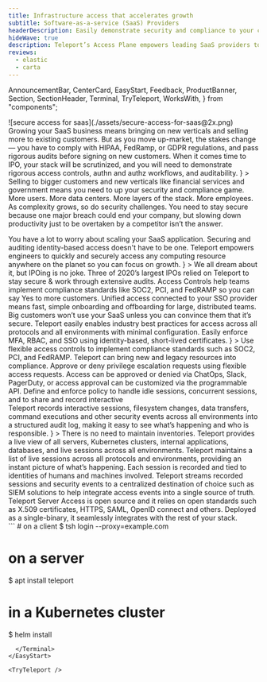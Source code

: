 ```yaml
---
title: Infrastructure access that accelerates growth
subtitle: Software-as-a-service (SaaS) Providers
headerDescription: Easily demonstrate security and compliance to your customers so you can sell more and grow faster.
hideWave: true
description: Teleport’s Access Plane empowers leading SaaS providers to innovate, without sacrificing speed for security.
reviews:
  - elastic
  - carta
---
```


  AnnouncementBar,
  CenterCard,
  EasyStart,
  Feedback,
  ProductBanner,
  Section,
  SectionHeader,
  Terminal,
  TryTeleport,
  WorksWith,
} from "components";

<Section bg="flatGray">
  <SectionHeader
    bg="transparent"
    title={meta.title}
    subtitle={meta.subtitle}
    description={meta.headerDescription}
    width="100%"
    mode="none"
  >
    ![secure access for saas](./assets/secure-access-for-saas@2x.png)
  </SectionHeader>
  <AnnouncementBar
    backgroundColor="lightest-gray"
    inLivingColor
    rows={[SaaS1, SaaS2]}
  />
</Section>

<Section width="100%" bg="flatWhite">
  <ProductBanner
    title="Unique challenges faced by SaaS providers"
    width="100%"
    src="./assets/saas@2x-min.png"
    imgPosition="right"
    description={
      <>
        Growing your SaaS business means bringing on new verticals and selling
        more to existing customers. But as you move up-market, the stakes change
        — you have to comply with HIPAA, FedRamp, or GDPR regulations, and pass
        rigorous audits before signing on new customers. When it comes time to
        IPO, your stack will be scrutinized, and you will need to demonstrate
        rigorous access controls, authn and authz workflows, and auditability.
      </>
    }
  >
    <ProductBanner.Item
      title="Security &amp; Compliance"
      badgeName="shieldCheck"
    >
      Selling to bigger customers and new verticals like financial services and
      government means you need to up your security and compliance game.
    </ProductBanner.Item>
    <ProductBanner.Item title="Complexity" badgeName="layers">
      More users. More data centers. More layers of the stack. More employees.
      As complexity grows, so do security challenges.
    </ProductBanner.Item>
    <ProductBanner.Item title="Productivity" badgeName="quickstart">
      You need to stay secure because one major breach could end your company,
      but slowing down productivity just to be overtaken by a competitor isn’t
      the answer.
    </ProductBanner.Item>
  </ProductBanner>
</Section>

<CenterCard
  name="shieldCheck"
  title="Why SaaS providers big and small trust Teleport"
  text="Our unique approach is not only more secure &mdash; it actually improves developer productivity.  By providing an identity-aware infrastructure access solution that developers love to use, you can easily implement security and compliance without worrying about backdoors that outmoded solutions encourage."
/>

<Section>
  <Feedback reviews={meta.reviews} />
</Section>

<Section width="100%" bg="flatWhite">
  <ProductBanner
    subtitle="For Fast-Growing Startups"
    title="Security that scales with you"
    width="100%"
    src="./assets/security-that-scales-with-you@2x.png"
    imgPosition="right"
    logoSrc={startups}
    description={
      <>
        You have a lot to worry about scaling your SaaS application. Securing
        and auditing identity-based access doesn't have to be one. Teleport
        empowers engineers to quickly and securely access any computing resource
        anywhere on the planet so you can focus on growth.
      </>
    }
  >
    <ProductBanner.Item title="Teleport to IPO">
      We all dream about it, but IPOing is no joke. Three of 2020’s largest IPOs
      relied on Teleport to stay secure & work through extensive audits.
    </ProductBanner.Item>
    <ProductBanner.Item title="Access Controls">
      Access Controls help teams implement compliance standards like SOC2, PCI,
      and FedRAMP so you can say Yes to more customers.
    </ProductBanner.Item>
    <ProductBanner.Item title="Integrated SSO Support">
      Unified access connected to your SSO provider means fast, simple
      onboarding and offboarding for large, distributed teams.
    </ProductBanner.Item>
  </ProductBanner>
</Section>

<Section width="100%" bg="flatGray">
  <ProductBanner
    subtitle="For Large Organizations"
    title="Grow your business by meeting stringent compliance standards"
    width="100%"
    src="./assets/cust-access-controls@2x.png"
    imgPosition="left"
    logoSrc={largorgs}
    description={
      <>
        Big customers won’t use your SaaS unless you can convince them that it’s
        secure. Teleport easily enables industry best practices for access
        across all protocols and all environments with minimal configuration.
        Easily enforce MFA, RBAC, and SSO using identity-based, short-lived
        certificates.
      </>
    }
  >
    <ProductBanner.Item title="Access Controls">
      Use flexible access controls to implement compliance standards such as
      SOC2, PCI, and FedRAMP. Teleport can bring new and legacy resources into
      compliance.
    </ProductBanner.Item>
    <ProductBanner.Item title="Access Requests">
      Approve or deny privilege escalation requests using flexible access
      requests. Access can be approved or denied via ChatOps, Slack, PagerDuty,
      or access approval can be customized via the programmable API.
    </ProductBanner.Item>
    <ProductBanner.Item title="Session Controls">
      Define and enforce policy to handle idle sessions, concurrent sessions,
      and to share and record interactive
    </ProductBanner.Item>
  </ProductBanner>
</Section>

<Section width="100%" bg="flatWhite">
  <ProductBanner
    subtitle="For Security Teams"
    title="Complete visibility into access and behavior"
    width="100%"
    src="./assets/secure-access-for-saas@2x.png"
    imgPosition="right"
    logoSrc={secteams}
    description={
      <>
        Teleport records interactive sessions, filesystem changes, data
        transfers, command executions and other security events across all
        environments into a structured audit log, making it easy to see what’s
        happening and who is responsible.
      </>
    }
  >
    <ProductBanner.Item title="Unified Resource Catalog">
      There is no need to maintain inventories. Teleport provides a live view of
      all servers, Kubernetes clusters, internal applications, databases, and
      live sessions across all environments.
    </ProductBanner.Item>
    <ProductBanner.Item title="Live Session View">
      Teleport maintains a list of live sessions across all protocols and
      environments, providing an instant picture of what’s happening. Each
      session is recorded and tied to identities of humans and machines
      involved.
    </ProductBanner.Item>
    <ProductBanner.Item title="Event Streaming">
      Teleport streams recorded sessions and security events to a centralized
      destination of choice such as SIEM solutions to help integrate access
      events into a single source of truth.
    </ProductBanner.Item>
  </ProductBanner>
</Section>

<Section bg="flatWhite">
  <WorksWith title="Works with everything you have">
    Teleport Server Access is open source and it relies on open standards such
    as X.509 certificates, HTTPS, SAML, OpenID connect and others. Deployed as a
    single-binary, it seamlessly integrates with the rest of your stack.
  </WorksWith>
</Section>

<EasyStart>
      <Terminal>
```
# on a client
$ tsh login --proxy=example.com

# on a server

$ apt install teleport

# in a Kubernetes cluster

$ helm install

```
  </Terminal>
</EasyStart>

<TryTeleport />
```
